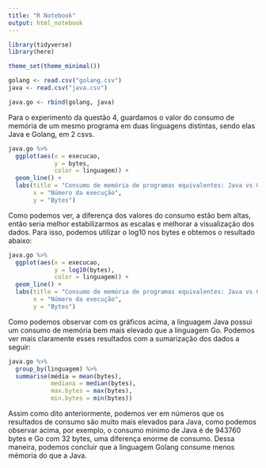 ```yaml
---
title: "R Notebook"
output: html_notebook
---
```


```r
library(tidyverse)
library(here)

theme_set(theme_minimal())
```

```r
golang <- read.csv("golang.csv")
java <- read.csv("java.csv")

java.go <- rbind(golang, java)
```

Para o experimento da questão 4, guardamos o valor do consumo de memória de um mesmo programa em duas linguagens distintas, sendo elas Java e Golang, em 2 csvs.

```r
java.go %>% 
  ggplot(aes(x = execucao,
             y = bytes,
             color = linguagem)) +
  geom_line() +
  labs(title = "Consumo de memória de programas equivalentes: Java vs Go",
       x = "Número da execução",
       y = "Bytes")
```

Como podemos ver, a diferença dos valores do consumo estão bem altas, então seria melhor estabilizarmos as escalas e melhorar a visualização dos dados. Para isso, podemos utilizar o log10 nos bytes e obtemos o resultado abaixo:

```r
java.go %>% 
  ggplot(aes(x = execucao,
             y = log10(bytes),
             color = linguagem)) +
  geom_line() +
  labs(title = "Consumo de memória de programas equivalentes: Java vs Go",
       x = "Número da execução",
       y = "Bytes")
```

Como podemos observar com os gráficos acima, a linguagem Java possui um consumo de memória bem mais elevado que a linguagem Go. Podemos ver mais claramente esses resultados com a sumarização dos dados a seguir:

```r
java.go %>% 
  group_by(linguagem) %>% 
  summarise(média = mean(bytes),
            mediana = median(bytes),
            max.bytes = max(bytes),
            min.bytes = min(bytes))
```

Assim como dito anteriormente, podemos ver em números que os resultados de consumo são muito mais elevados para Java, como podemos observar acima, por exemplo, o consumo mínimo de Java é de 943760 bytes e Go com 32 bytes, uma diferença enorme de consumo. Dessa maneira, podemos concluir que a linguagem Golang consume menos mémoria do que a Java.

